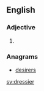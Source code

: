 ==English==

===Adjective===
{{head|en|adjective comparative form}}

# {{en-comparative of|dressy}}

===Anagrams===
* [[desirers#English|desirers]]

[[sv:dressier]]